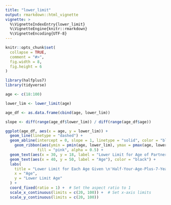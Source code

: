 ```yaml
---
title: "lower_limit"
output: rmarkdown::html_vignette
vignette: >
  %\VignetteIndexEntry{lower_limit}
  %\VignetteEngine{knitr::rmarkdown}
  %\VignetteEncoding{UTF-8}
---
```


```r
knitr::opts_chunk$set(
  collapse = TRUE,
  comment = "#>",
  fig.width = 8,
  fig.height = 6
)
```

```r
library(halfplus7)
library(tidyverse)
```

```r
age <- c(18:100)

lower_lim <- lower_limit(age)

age_df <- as.data.frame(cbind(age, lower_lim))

slope <- diff(range(age_df$lower_lim)) / diff(range(age_df$age))

ggplot(age_df, aes(x = age, y = lower_lim)) +
  geom_line(linetype = "dashed") +
  geom_abline(intercept = 0, slope = 1, linetype = "solid", color = "black") +
    geom_ribbon(aes(ymin = pmin(age, lower_lim), ymax = pmax(age, lower_lim)),
              fill = "pink", alpha = 0.5) +
  geom_text(aes(x = 30, y = 18, label = "Lower Limit for Age of Partner"), color = "darkred", angle = atan(slope) * (180 / pi), hjust = 0) +
  geom_text(aes(x = 40, y = 50, label = "Age"), color = "black") +
  labs(
    title = "Lower Limit for Each Age Given \n'Half-Your-Age-Plus-7-Years' Rule",
    x = "Age",
    y = "Lower Limit Age"
  ) +
  coord_fixed(ratio = 1) +  # Set the aspect ratio to 1
  scale_x_continuous(limits = c(20, 100)) +  # Set x-axis limits
  scale_y_continuous(limits = c(20, 100)) 


```
